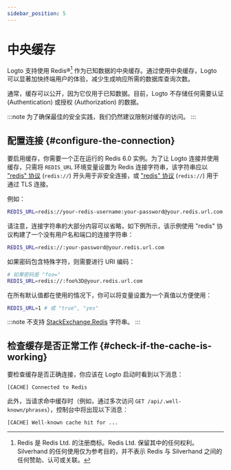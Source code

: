 ```yaml
---
sidebar_position: 5
---
```


# 中央缓存

Logto 支持使用 Redis®[^1] 作为已知数据的中央缓存。通过使用中央缓存，Logto 可以显著加快终端用户的体验，减少生成响应所需的数据库查询次数。

[^1]: Redis 是 Redis Ltd. 的注册商标。Redis Ltd. 保留其中的任何权利。Silverhand 的任何使用仅为参考目的，并不表示 Redis 与 Silverhand 之间的任何赞助、认可或关联。

通常，缓存可以公开，因为它仅用于已知数据。目前，Logto 不存储任何需要认证 (Authentication) 或授权 (Authorization) 的数据。

:::note
为了确保最佳的安全实践，我们仍然建议限制对缓存的访问。
:::

## 配置连接 \{#configure-the-connection}

要启用缓存，你需要一个正在运行的 Redis 6.0 实例。为了让 Logto 连接并使用缓存，只需将 `REDIS_URL` 环境变量设置为 Redis 连接字符串，该字符串应以 ["redis" 协议](https://www.iana.org/assignments/uri-schemes/prov/redis) (`redis://`) 开头用于非安全连接，或 ["redis" 协议](https://www.iana.org/assignments/uri-schemes/prov/rediss) (`redis://`) 用于通过 TLS 连接。

例如：

```bash
REDIS_URL=redis://your-redis-username:your-password@your.redis.url.com:6380
```

请注意，连接字符串的大部分内容可以省略，如下例所示，该示例使用 "redis" 协议构建了一个没有用户名和端口的连接字符串：

```bash
REDIS_URL=redis://:your-password@your.redis.url.com
```

如果密码包含特殊字符，则需要进行 URI 编码：

```bash
# 如果密码是 "foo="
REDIS_URL=redis://:foo%3D@your.redis.url.com
```

在所有默认值都在使用的情况下，你可以将变量设置为一个真值以方便使用：

```bash
REDIS_URL=1 # 或 "true", "yes"
```

:::note
不支持 [StackExchange.Redis](https://stackexchange.github.io/StackExchange.Redis/Configuration.html) 字符串。
:::

## 检查缓存是否正常工作 \{#check-if-the-cache-is-working}

要检查缓存是否正确连接，你应该在 Logto 启动时看到以下消息：

```
[CACHE] Connected to Redis
```

此外，当请求命中缓存时（例如，通过多次访问 `GET /api/.well-known/phrases`），控制台中将出现以下消息：

```
[CACHE] Well-known cache hit for ...
```

